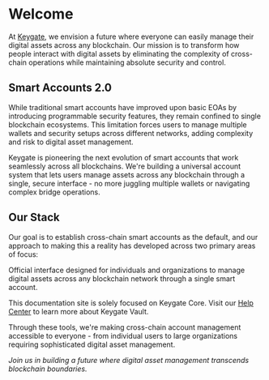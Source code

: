 # Welcome

At [Keygate](https://keygate.io), we envision a future where everyone can easily manage their digital assets across any blockchain. Our mission is to transform how people interact with digital assets by eliminating the complexity of cross-chain operations while maintaining absolute security and control.

## Smart Accounts 2.0

While traditional smart accounts have improved upon basic EOAs by introducing programmable security features, they remain confined to single blockchain ecosystems. This limitation forces users to manage multiple wallets and security setups across different networks, adding complexity and risk to digital asset management.

Keygate is pioneering the next evolution of smart accounts that work seamlessly across all blockchains. We're building a universal account system that lets users manage assets across any blockchain through a single, secure interface - no more juggling multiple wallets or navigating complex bridge operations.

## Our Stack

Our goal is to establish cross-chain smart accounts as the default, and our approach to making this a reality has developed across two primary areas of focus:


<Cards>
  <Cards.Card
    title="Keygate Core"
    href="/core"
    description="The most secure and robust tooling and infrastructure to integrate cross-chain smart accounts into your product."
  />
  <Cards.Card
    title="Keygate Vault" 
    href="/vault">
    Official interface designed for individuals and organizations to manage digital assets across any blockchain network through a single smart account.
  </Cards.Card>
</Cards>

This documentation site is solely focused on Keygate Core. Visit our [Help Center](https://help.keygate.io) to learn more about Keygate Vault.

Through these tools, we're making cross-chain account management accessible to everyone - from individual users to large organizations requiring sophisticated digital asset management.

*Join us in building a future where digital asset management transcends blockchain boundaries.*